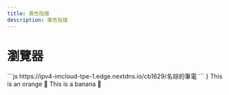 ---
title: 廣告阻擋
description: 廣告阻擋
---

# 瀏覽器


<Tabs>
  <TabItem value="apple" label="筆電">
        ```js
        https://ipv4-imcloud-tpe-1.edge.nextdns.io/cb1629/名琮的筆電
        ```
    }

  </TabItem>
  <TabItem value="orange" label="Orange">
    This is an orange 🍊
  </TabItem>
  <TabItem value="banana" label="Banana">
    This is a banana 🍌
  </TabItem>
</Tabs>
